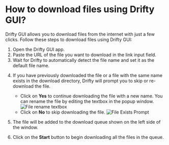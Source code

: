 
# How to download files using Drifty GUI?

Drifty GUI allows you to download files from the internet with just a few clicks. Follow these steps to download files using Drifty GUI:

1. Open the Drifty GUI app.
2. Paste the URL of the file you want to download in the link input field.
3. Wait for Drifty to automatically detect the file name and set it as the default file name.

<VideoPopup
  videoUrl="https://github.com/user-attachments/assets/2cafaf6b-3598-451a-bcc1-b1159364c548"
  buttonText="File Name Detection Demo"
/>

4. If you have previously downloaded the file or a file with the same name exists in the download directory, Drifty will prompt you to skip or re-download the file.
   - Click on **Yes** to continue downloading the file with a new name. You can rename the file by editing the textbox in the popup window.
     ![File rename textbox](https://github.com/user-attachments/assets/8aa593bb-e683-4eb4-aac6-bac7f9f355e2)
   - Click on **No** to skip downloading the file.
     ![File Exists Prompt](https://github.com/user-attachments/assets/aa5fe423-63d6-4266-8eff-32b2c360dc18)

5. The file will be added to the download queue shown on the left side of the window.
6. Click on the **Start** button to begin downloading all the files in the queue.

<VideoPopup
  videoUrl="https://github.com/user-attachments/assets/48349e1a-f741-4f17-977d-91a1d6876b2a"
  buttonText="File Download Demo"
/>
